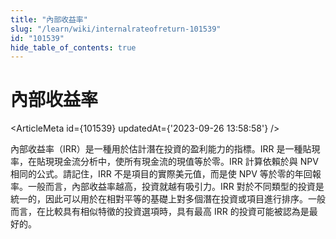 ```yaml
---
title: "內部收益率"
slug: "/learn/wiki/internalrateofreturn-101539"
id: "101539"
hide_table_of_contents: true
---
```



# 內部收益率

<ArticleMeta id={101539} updatedAt={'2023-09-26 13:58:58'} />
<div className='border-solid border-b border-t-0 my-4 border-[var(--ifm-color-gray-300)]' />

內部收益率（IRR）是一種用於估計潛在投資的盈利能力的指標。IRR 是一種貼現率，在貼現現金流分析中，使所有現金流的現值等於零。IRR 計算依賴於與 NPV 相同的公式。請記住，IRR 不是項目的實際美元值，而是使 NPV 等於零的年回報率。一般而言，內部收益率越高，投資就越有吸引力。IRR 對於不同類型的投資是統一的，因此可以用於在相對平等的基礎上對多個潛在投資或項目進行排序。一般而言，在比較具有相似特徵的投資選項時，具有最高 IRR 的投資可能被認為是最好的。
